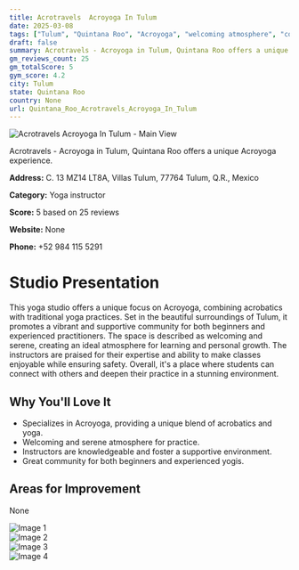 ```yaml
---
title: Acrotravels  Acroyoga In Tulum
date: 2025-03-08
tags: ["Tulum", "Quintana Roo", "Acroyoga", "welcoming atmosphere", "community-focused", "Tulum"]  
draft: false
summary: Acrotravels - Acroyoga in Tulum, Quintana Roo offers a unique Acroyoga experience.
gm_reviews_count: 25
gm_totalScore: 5
gym_score: 4.2
city: Tulum
state: Quintana Roo
country: None
url: Quintana_Roo_Acrotravels_Acroyoga_In_Tulum
---
```


<div className="aspect-[16/9] relative my-8">
  <img 
    src="https://lh5.googleusercontent.com/p/AF1QipMmA3PWkj5XYMtAbBrMbpC8fVsNwMQRIPWHgE-D=w1920-h1080-k-no"
    alt="Acrotravels  Acroyoga In Tulum - Main View"
    className="object-cover absolute inset-0 w-full h-full rounded-lg"
  />
</div>

Acrotravels - Acroyoga in Tulum, Quintana Roo offers a unique Acroyoga experience.

**Address:** C. 13 MZ14 LT8A, Villas Tulum, 77764 Tulum, Q.R., Mexico

**Category:** Yoga instructor

**Score:** 5 based on 25 reviews

**Website:** None

**Phone:** +52 984 115 5291

# Studio Presentation

This yoga studio offers a unique focus on Acroyoga, combining acrobatics with traditional yoga practices. Set in the beautiful surroundings of Tulum, it promotes a vibrant and supportive community for both beginners and experienced practitioners. The space is described as welcoming and serene, creating an ideal atmosphere for learning and personal growth. The instructors are praised for their expertise and ability to make classes enjoyable while ensuring safety. Overall, it's a place where students can connect with others and deepen their practice in a stunning environment.

## Why You'll Love It

- Specializes in Acroyoga, providing a unique blend of acrobatics and yoga.
- Welcoming and serene atmosphere for practice.
- Instructors are knowledgeable and foster a supportive environment.
- Great community for both beginners and experienced yogis.

## Areas for Improvement

None

<div className="grid grid-cols-1 xl:grid-cols-2 gap-4 my-8">
<div className="aspect-[4/3] relative"><img src="https://lh3.googleusercontent.com/p/AF1QipNDtqbuQVspUn32B4QSR0fR1uosjE4HOAVnz0as=w1920-h1080-k-no" alt="Image 1" className="object-cover absolute inset-0 w-full h-full rounded-lg" /></div>
<div className="aspect-[4/3] relative"><img src="https://lh5.googleusercontent.com/p/AF1QipMAVHq45sE0grgnoyFmM45wgO9ZvyozLtjjrGUA=w1920-h1080-k-no" alt="Image 2" className="object-cover absolute inset-0 w-full h-full rounded-lg" /></div>
<div className="aspect-[4/3] relative"><img src="https://lh3.googleusercontent.com/gps-cs-s/AB5caB-IQaJrDStTDvhQmyRvnv8vM-7acvp0t1cPD8SqX6piUMoINIaj2B5gx-FWy45hgrhk1s0b3mhB0kpt0AsGxABDeBMGbSoZWWfsN9NGWUpwlIOO2l-7602HAjwod79kYMX07uQ=w1920-h1080-k-no" alt="Image 3" className="object-cover absolute inset-0 w-full h-full rounded-lg" /></div>
<div className="aspect-[4/3] relative"><img src="https://lh3.googleusercontent.com/gps-cs-s/AB5caB94BYb_qUdLTWtFWM2HVBVFP1trLhhrrrfbpJvSFEWdvGyBmQ-wjlYVn1RJO2aGhx1zFhfMz7mXw2nDpi-rPrGOjMUDOHZHV2aGej2Sm5Lg-__-mewAZwAmfD9UfU-ntKcSyAQ=w1920-h1080-k-no" alt="Image 4" className="object-cover absolute inset-0 w-full h-full rounded-lg" /></div>
</div>